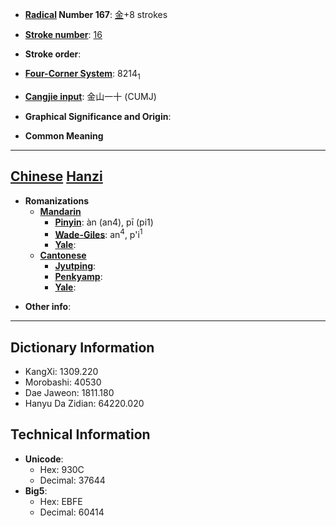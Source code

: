 * '''[[Wiktionary:Chinese radical index| Radical]] Number 167''': [[Wiktionary:Chinese radical index 金|金]]+8 strokes

* '''[[Wiktionary:Chinese total strokes index|Stroke number]]''': [[Wiktionary:Chinese total strokes index 16|16]]

* '''Stroke order''': 

* '''[[Wiktionary:Chinese four corner index|Four-Corner System]]''': 8214<sub>1</sub>

* '''[[Wiktionary:Chinese Cangjie index|Cangjie input]]''': 金山一十 (CUMJ)

* '''Graphical Significance and Origin''': 

* '''Common Meaning'''

----

== [[Chinese]] [[Hanzi]] ==

* '''Romanizations'''
** '''[[Mandarin]]'''
*** '''[[Pinyin]]''': àn (an4), pī (pi1)
*** '''[[Wade-Giles]]''': an<sup>4</sup>, p'i<sup>1</sup>
*** '''[[Yale]]''': 
** '''[[Cantonese]]'''
*** '''[[Jyutping]]''':
*** '''[[Penkyamp]]''': 
*** '''[[Yale]]''': 

* '''Other info''': 

----

== Dictionary Information ==

* KangXi: 1309.220
* Morobashi: 40530
* Dae Jaweon: 1811.180
* Hanyu Da Zidian: 64220.020

== Technical Information ==

* '''Unicode''':
** Hex: 930C
** Decimal: 37644
* '''Big5''':
** Hex: EBFE
** Decimal: 60414